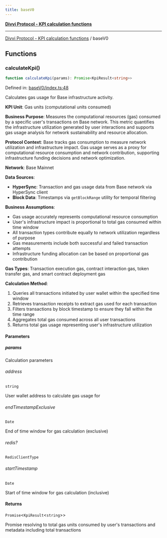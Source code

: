```yaml
---
title: baseV0
---
```

[**Divvi Protocol - KPI calculation functions**](./README)

---

[Divvi Protocol - KPI calculation functions](./README) / baseV0
## Functions

### calculateKpi()

```ts
function calculateKpi(params): Promise<KpiResult<string>>
```

Defined in: [baseV0/index.ts:48](https://github.com/divvi-xyz/divvi-protocol/blob/main/scripts/calculateKpi/protocols/baseV0/index.ts#L48)

Calculates gas usage for Base infrastructure activity.

**KPI Unit**: Gas units (computational units consumed)

**Business Purpose**: Measures the computational resources (gas) consumed by a specific user's
transactions on Base network. This metric quantifies the infrastructure utilization generated by user
interactions and supports gas usage analysis for network sustainability and resource allocation.

**Protocol Context**: Base tracks gas consumption to measure network utilization
and infrastructure impact. Gas usage serves as a proxy for computational resource consumption and
network contribution, supporting infrastructure funding decisions and network optimization.

**Network**: Base Mainnet

**Data Sources**:

- **HyperSync**: Transaction and gas usage data from Base network via HyperSync client
- **Block Data**: Timestamps via `getBlockRange` utility for temporal filtering

**Business Assumptions**:

- Gas usage accurately represents computational resource consumption
- User's infrastructure impact is proportional to total gas consumed within time window
- All transaction types contribute equally to network utilization regardless of purpose
- Gas measurements include both successful and failed transaction attempts
- Infrastructure funding allocation can be based on proportional gas contribution

**Gas Types**: Transaction execution gas, contract interaction gas, token transfer gas, and smart contract deployment gas

**Calculation Method**:

1. Queries all transactions initiated by user wallet within the specified time window
2. Retrieves transaction receipts to extract gas used for each transaction
3. Filters transactions by block timestamp to ensure they fall within the time range
4. Aggregates total gas consumed across all user transactions
5. Returns total gas usage representing user's infrastructure utilization

#### Parameters

##### params

Calculation parameters

###### address

`string`

User wallet address to calculate gas usage for

###### endTimestampExclusive

`Date`

End of time window for gas calculation (exclusive)

###### redis?

`RedisClientType`

###### startTimestamp

`Date`

Start of time window for gas calculation (inclusive)

#### Returns

`Promise`\<`KpiResult`\<`string`\>\>

Promise resolving to total gas units consumed by user's transactions and metadata including total transactions
